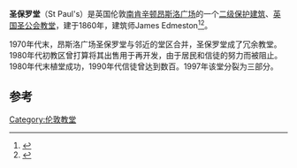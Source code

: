 {{Infobox church
| name             = 圣保罗堂 (昂斯洛广场)
| image            = St Paul's, Onslow Square 01.JPG
| coordinates      = {{coord|51.4916|-0.1746|type:landmark_region:GB|display=inline,title}}
| denomination     = [[英国圣公会|英国圣公会]]
| diocese          = [[圣公会伦敦教区|圣公会伦敦教区]]
| episcopalarea    = 肯辛顿
| archdeaconry     = 米德尔塞克斯
| deanery          = 切尔西
| architect        = James Edmeston
| constructed_date = 1860
| address          = 伦敦昂斯洛广场
| country          = [[英国|英国]]
}}
'''圣保罗堂'''（St Paul's）是英国伦敦[[南肯辛顿|南肯辛顿]][[昂斯洛广场|昂斯洛广场]]的一个[[登录建筑|二级保护建筑]]、[[英国圣公会|英国圣公会]][[教堂|教堂]]，建于1860年，建筑师James Edmeston<ref>{{cite web |url=http://www.htb.org.uk/history |publisher=Holy Trinity Brompton |title=Holy Trinity Brompton History |date=2009-12-24 |access-date=2016-04-19 |archive-url=https://web.archive.org/web/20100323063149/http://www.htb.org.uk/history |archive-date=2010-03-23 |dead-url=yes }}</ref><ref name="English Heritage">{{cite web|title=CHURCH OF ST PAUL, ONSLOW SQUARE SW7|url=http://list.english-heritage.org.uk/resultsingle.aspx?uid=1357132|publisher=English Heritage|accessdate=9 November 2013|archive-url=https://web.archive.org/web/20131223014715/http://list.english-heritage.org.uk/resultsingle.aspx?uid=1357132|archive-date=2013-12-23|dead-url=yes}}</ref>。

1970年代末，昂斯洛广场圣保罗堂与邻近的堂区合并，圣保罗堂成了冗余教堂。1980年代初教区曾打算将其出售用于再开发，由于居民和信徒的努力而被阻止。1980年代末植堂成功，1990年代信徒曾达到数百。1997年该堂分裂为三部分。

==参考==
{{Reflist}}
{{伦敦教堂}}
[[Category:伦敦教堂|Category:伦敦教堂]]